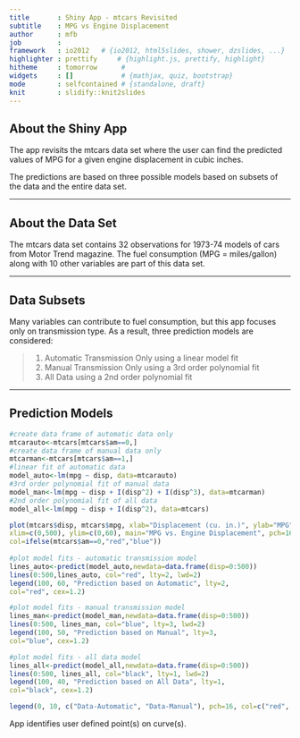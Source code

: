 ```yaml
---
title       : Shiny App - mtcars Revisited
subtitle    : MPG vs Engine Displacement
author      : mfb
job         : 
framework   : io2012   # {io2012, html5slides, shower, dzslides, ...}
highlighter : prettify     # {highlight.js, prettify, highlight}
hitheme     : tomorrow      # 
widgets     : []            # {mathjax, quiz, bootstrap}
mode        : selfcontained # {standalone, draft}
knit        : slidify::knit2slides
---
```


## About the Shiny App

The app revisits the mtcars data set where the user can find the predicted
values of MPG for a given engine displacement in cubic inches.

The predictions are based on three possible models based on subsets of the
data and the entire data set.

---

## About the Data Set

The mtcars data set contains 32 observations for 1973-74 models of cars 
from Motor Trend magazine.  The fuel consumption (MPG = miles/gallon) 
along with 10 other variables are part of this data set.

---

## Data Subsets

Many variables can contribute to fuel consumption, but this app focuses only
on transmission type.  As a result, three prediction models are considered:

>1. Automatic Transmission Only using a linear model fit
>2. Manual Transmission Only using a 3rd order polynomial fit
>3. All Data using a 2nd order polynomial fit

---

## Prediction Models

```r
#create data frame of automatic data only
mtcarauto<-mtcars[mtcars$am==0,]
#create data frame of manual data only
mtcarman<-mtcars[mtcars$am==1,]
#linear fit of automatic data
model_auto<-lm(mpg ~ disp, data=mtcarauto)
#3rd order polynomial fit of manual data
model_man<-lm(mpg ~ disp + I(disp^2) + I(disp^3), data=mtcarman)
#2nd order polynomial fit of all data
model_all<-lm(mpg ~ disp + I(disp^2), data=mtcars)

plot(mtcars$disp, mtcars$mpg, xlab="Displacement (cu. in.)", ylab="MPG", 
xlim=c(0,500), ylim=c(0,60), main="MPG vs. Engine Displacement", pch=16,
col=ifelse(mtcars$am==0,"red","blue"))
    
#plot model fits - automatic transmission model
lines_auto<-predict(model_auto,newdata=data.frame(disp=0:500))
lines(0:500,lines_auto, col="red", lty=2, lwd=2)
legend(100, 60, "Prediction based on Automatic", lty=2,
col="red", cex=1.2)

#plot model fits - manual transmission model
lines_man<-predict(model_man,newdata=data.frame(disp=0:500))
lines(0:500, lines_man, col="blue", lty=3, lwd=2)
legend(100, 50, "Prediction based on Manual", lty=3,
col="blue", cex=1.2)

#plot model fits - all data model
lines_all<-predict(model_all,newdata=data.frame(disp=0:500))
lines(0:500, lines_all, col="black", lty=1, lwd=2)
legend(100, 40, "Prediction based on All Data", lty=1,
col="black", cex=1.2)

legend(0, 10, c("Data-Automatic", "Data-Manual"), pch=16, col=c("red", "blue"), cex=1)
```

App identifies user defined point(s) on curve(s).
